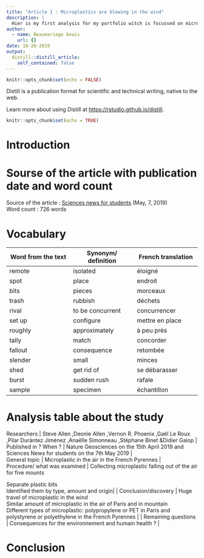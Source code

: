 ```yaml
---
title: "Article 1 : Microplastics are blowing in the wind"
description: |
  Hier is my first analysis for my portfolio witch is focussed on microplastic pollution.
author:
  - name: Beaumariage Anaïs
    url: {}
date: 10-20-2019
output:
  distill::distill_article:
    self_contained: false
---
```


```r
knitr::opts_chunk$set(echo = FALSE)
```

Distill is a publication format for scientific and technical writing, native to the web.

Learn more about using Distill at <https://rstudio.github.io/distill>.

```r
knitr::opts_chunk$set(echo = TRUE)
```

# Introduction

  

# Sourse of the article with publication date and word count

Source of the article : [Sciences news for students](https://www.sciencenewsforstudents.org/article/microplastics-are-blowing-wind) (May, 7, 2019)  
Word count : 726 words  

# Vocabulary  
| Word from the text    | Synonym/ definition    | French translation    |
| --- | --- | --- |
|remote     | isolated    | éloigné    |
| spot    | place    | endroit    |
| bits    | pieces    | morceaux    |
| trash    | rubbish    | déchets    |
| rival    | to be concurrent    | concurrencer    |
| set up    | configure    | mettre en place    |
| roughly    | approximately     |  à peu près   |
| tally    | match    | concorder    |
| fallout    | consequence    | retombée    |
| slender    | small    | minces    |
| shed    | get rid of    | se débarasser    |
| burst    | sudden rush    | rafale    |
| sample    | specimen    | échantillon    |  

# Analysis table about the study

| Researchers    | Steve Allen ,Deonie Allen ,Vernon R. Phoenix ,Gaël Le Roux ,Pilar Durántez Jiménez ,Anaëlle Simonneau ,Stéphane Binet &Didier Galop     |
| Published in ? When ? | Nature Geosciences on the 15th April 2019 and Sciences News for students on the 7th May 2019 |
| General topic    | Microplastic in the air in the French Pyrennes    |
| Procedure/ what was examined    | Collecting microplastic falling out of the air for five mounts  
Separate plastic bits  
Identified them by type, amount and origin|
| Conclusion/discovery    | Huge travel of microplastic in the wind  
Similar amount of microplastic in the air of Paris and in mountain  
Different types of microplastic: polypropylene or PET in Paris and polystyrene or polyethylene in the French Pyrennes  |
| Remaining questions    | Consequences for the environnement and humain health ?    |

# Conclusion

